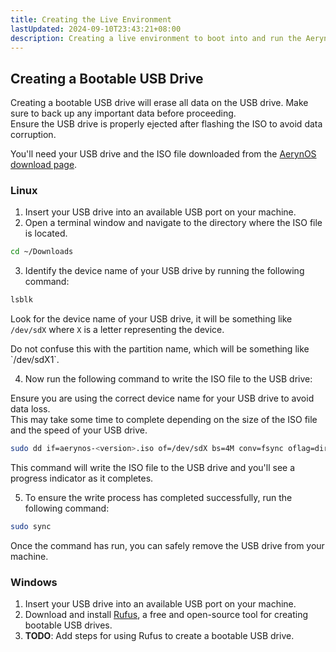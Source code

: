 ```yaml
---
title: Creating the Live Environment
lastUpdated: 2024-09-10T23:43:21+08:00
description: Creating a live environment to boot into and run the AerynOS installer
---
```


## Creating a Bootable USB Drive


<Aside type="danger">
Creating a bootable USB drive will erase all data on the USB drive. Make sure to back up any important data before proceeding.
</Aside>

<Aside type="caution">
Ensure the USB drive is properly ejected after flashing the ISO to avoid data corruption.
</Aside>

You'll need your USB drive and the ISO file downloaded from the [AerynOS download page](https://download.AerynOS.com).

### Linux

1. Insert your USB drive into an available USB port on your machine.
2. Open a terminal window and navigate to the directory where the ISO file is located.

```bash
cd ~/Downloads
```

3. Identify the device name of your USB drive by running the following command:

```bash
lsblk
```

Look for the device name of your USB drive, it will be something like `/dev/sdX` where `X` is a letter representing the device.

<Aside type="caution">
Do not confuse this with the partition name, which will be something like `/dev/sdX1`.
</Aside>

4. Now run the following command to write the ISO file to the USB drive:

<Aside type="caution">
Ensure you are using the correct device name for your USB drive to avoid data loss.
</Aside>

<Aside type="note">
This may take some time to complete depending on the size of the ISO file and the speed of your USB drive.
</Aside>

```bash
sudo dd if=aerynos-<version>.iso of=/dev/sdX bs=4M conv=fsync oflag=direct status=progress
```

This command will write the ISO file to the USB drive and you'll see a progress indicator as it completes.

5. To ensure the write process has completed successfully, run the following command:

```bash
sudo sync
```

Once the command has run, you can safely remove the USB drive from your machine.

### Windows

1. Insert your USB drive into an available USB port on your machine.
2. Download and install [Rufus](https://rufus.ie/), a free and open-source tool for creating bootable USB drives.
3. **TODO**: Add steps for using Rufus to create a bootable USB drive.
